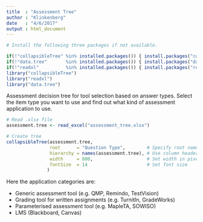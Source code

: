 ```yaml
---
title  : "Assessment Tree"
author : "Klinkenberg"
date   : "4/6/2017"
output : html_document
---
```


```r
# Install the following three packages if not available.

if(!"collapsibleTree" %in% installed.packages()) { install.packages("collapsibleTree") };
if(!"data.tree"       %in% installed.packages()) { install.packages("data.tree")       };
if(!"readxl"          %in% installed.packages()) { install.packages("readxl")          };
library("collapsibleTree")
library("readxl")
library("data.tree")
```

Assessment decision tree for tool selection based on answer types. Select the item type you want to use and find out what kind of assessment application to use.

```r
# Read .xlsx file
assessment.tree <- read_excel("assessment_tree.xlsx")

# Create tree
collapsibleTree(assessment.tree,
                root      = "Question Type",        # Specify root name. This can be any string
                hierarchy = names(assessment.tree), # Use column headers from .xlsx file as branches
                width     = 800,                    # Set width in pixels
                fontSize  = 14                      # Set font size
               )
```

Here the application categories are:

* Generic assessment tool (e.g. QMP, Remindo, TestVision)
* Grading tool for written assignments (e.g. TurnitIn, GradeWorks)
* Parameterised assessment tool (e.g. MapleTA, SOWISO)
* LMS (Blackboard, Canvas)